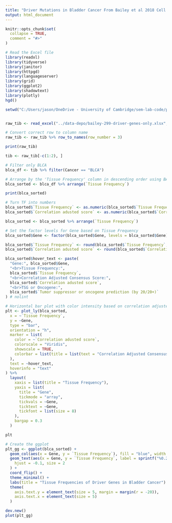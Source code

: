 ```yaml
---
title: "Driver Mutations in Bladder Cancer From Bailey et al 2018 Cell Paper"
output: html_document
---
```


```r
knitr::opts_chunk$set(
  collapse = TRUE,
  comment = "#>"
)
```

```r
# Read the Excel file
library(readxl)
library(tidyverse)
library(janitor)
library(httpgd)
library(languageserver)
library(grid)
library(ggplot2)
library(shadowtext)
library(plotly)
hgd()

setwd("C:/Users/jason/OneDrive - University of Cambridge/sem-lab-code/practice-code")


raw_tib <- read_excel("../data-depo/bailey-299-driver-genes-only.xlsx", sheet = 2)

# Convert correct row to column name
raw_tib <- raw_tib %>% row_to_names(row_number = 3)

print(raw_tib)
```

```r
tib <- raw_tib[-c(1:2), ]

# Filter only BLCA
blca_df <- tib %>% filter(Cancer == "BLCA")

# Arrange by the 'Tissue Frequency' column in descending order using BACKTICKS
blca_sorted <- blca_df %>% arrange(`Tissue Frequency`)

print(blca_sorted)
```


```r
# Turn TF into numbers
blca_sorted$`Tissue Frequency` <- as.numeric(blca_sorted$`Tissue Frequency`)
blca_sorted$`Correlation adusted score` <- as.numeric(blca_sorted$`Correlation adusted score`)

blca_sorted <- blca_sorted %>% arrange(`Tissue Frequency`)

# Set the factor levels for Gene based on Tissue Frequency
blca_sorted$Gene <- factor(blca_sorted$Gene, levels = blca_sorted$Gene)

blca_sorted$`Tissue Frequency` <- round(blca_sorted$`Tissue Frequency`, 4)
blca_sorted$`Correlation adusted score` <- round(blca_sorted$`Correlation adusted score`, 3)

blca_sorted$hover_text <- paste(
  "Gene:", blca_sorted$Gene,
  "<br>Tissue Frequency:",
  blca_sorted$`Tissue Frequency`,
  "<br>Correlation Adjusted Consensus Score:",
  blca_sorted$`Correlation adusted score`,
  "<br>TSG or Oncogene:",
  blca_sorted$`Tumor suppressor or oncogene prediction (by 20/20+)`
) # nolint

# Horizontal bar plot with color intensity based on correlation adjusted consensus score
plt <- plot_ly(blca_sorted,
  x = ~`Tissue Frequency`,
  y = ~Gene,
  type = "bar",
  orientation = "h",
  marker = list(
    color = ~`Correlation adusted score`,
    colorscale = "Viridis",
    showscale = TRUE,
    colorbar = list(title = list(text = "Correlation Adjusted Consensus Score", side = "right"))
  ),
  text = ~hover_text,
  hoverinfo = "text"
) %>%
  layout(
    xaxis = list(title = "Tissue Frequency"),
    yaxis = list(
      title = "Gene",
      tickmode = "array",
      tickvals = ~Gene,
      ticktext = ~Gene,
      tickfont = list(size = 8)
    ),
    bargap = 0.3
  )

plt
```


```r
# Create the ggplot
plt_gg <- ggplot(blca_sorted) +
  geom_col(aes(x = Gene, y = `Tissue Frequency`), fill = "blue", width = 0.6) +
  geom_text(aes(x = Gene, y = `Tissue Frequency`, label = sprintf("%0.2f", round(`Tissue Frequency`, digits = 2))),
    hjust = -0.1, size = 2
  ) +
  coord_flip() +
  theme_minimal() +
  labs(title = "Tissue Frequencies of Driver Genes in Bladder Cancer") +
  theme(
    axis.text.y = element_text(size = 5, margin = margin(r = -20)),
    axis.text.x = element_text(size = 5)
  )

dev.new()
plot(plt_gg)
```

